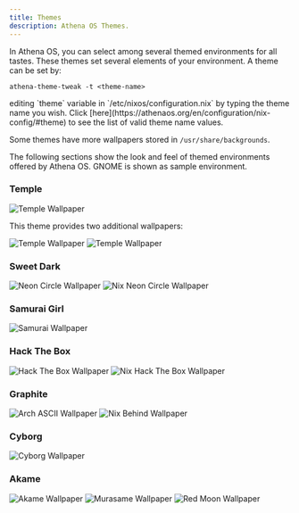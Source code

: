 ```yaml
---
title: Themes
description: Athena OS Themes.
---
```


In Athena OS, you can select among several themed environments for all tastes. These themes set several elements of your environment. A theme can be set by:
<Tabs>
<TabItem label="Athena Arch">
```
athena-theme-tweak -t <theme-name>
```
</TabItem>
<TabItem label="Athena Nix">
editing `theme` variable in `/etc/nixos/configuration.nix` by typing the theme name you wish. Click [here](https://athenaos.org/en/configuration/nix-config/#theme) to see the list of valid theme name values.
</TabItem>
</Tabs>

Some themes have more wallpapers stored in `/usr/share/backgrounds`.

The following sections show the look and feel of themed environments offered by Athena OS. GNOME is shown as sample environment.

### Temple

![Temple Wallpaper](@assets/images/theme-temple.png)

This theme provides two additional wallpapers:

![Temple Wallpaper](@assets/images/theme-nike-holo.png)
![Temple Wallpaper](@assets/images/theme-nike.png)

### Sweet Dark

![Neon Circle Wallpaper](@assets/images/theme-neoncircle.png)
![Nix Neon Circle Wallpaper](@assets/images/theme-nixneoncircle.png)

### Samurai Girl

![Samurai Wallpaper](@assets/images/theme-samurai.png)

### Hack The Box

![Hack The Box Wallpaper](@assets/images/theme-hackthebox.png)
![Nix Hack The Box Wallpaper](@assets/images/theme-nixhackthebox.png)

### Graphite

![Arch ASCII Wallpaper](@assets/images/theme-archascii.png)
![Nix Behind Wallpaper](@assets/images/theme-nixbehind.png)

### Cyborg

![Cyborg Wallpaper](@assets/images/theme-cyborg.png)

### Akame

![Akame Wallpaper](@assets/images/theme-akame.png)
![Murasame Wallpaper](@assets/images/theme-murasame.png)
![Red Moon Wallpaper](@assets/images/theme-redmoon.png)

<ImageComponent />
